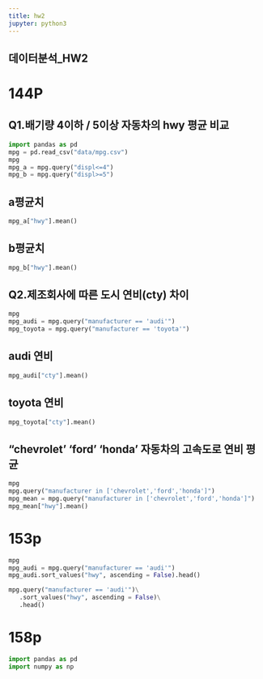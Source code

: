 ```yaml
---
title: hw2
jupyter: python3
---
```


## 데이터분석_HW2
# 144P 

## Q1.배기량 4이하 / 5이상 자동차의 hwy 평균 비교 
```python
import pandas as pd
mpg = pd.read_csv("data/mpg.csv")
mpg
mpg_a = mpg.query("displ<=4")
mpg_b = mpg.query("displ>=5")
```

## a평균치
```python
mpg_a["hwy"].mean()
```
## b평균치
```python
mpg_b["hwy"].mean()

```
## Q2.제조회사에 따른 도시 연비(cty) 차이

```python
mpg
mpg_audi = mpg.query("manufacturer == 'audi'")
mpg_toyota = mpg.query("manufacturer == 'toyota'")
```
## audi 연비
```python
mpg_audi["cty"].mean()
```
## toyota 연비
```python
mpg_toyota["cty"].mean()
```
## "chevrolet' 'ford' 'honda' 자동차의 고속도로 연비 평균 
```python
mpg
mpg.query("manufacturer in ['chevrolet','ford','honda']")
mpg_mean = mpg.query("manufacturer in ['chevrolet','ford','honda']")
mpg_mean["hwy"].mean()
```
# 153p
```python
mpg
mpg_audi = mpg.query("manufacturer == 'audi'")
mpg_audi.sort_values("hwy", ascending = False).head()

mpg.query("manufacturer == 'audi'")\
   .sort_values("hwy", ascending = False)\
   .head()
```
# 158p
```python
import pandas as pd
import numpy as np 





```

